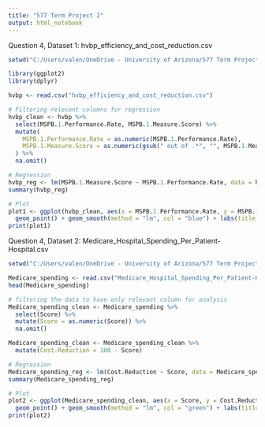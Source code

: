 ---
title: "577 Term Project 2"
output: html_notebook
---

Question 4, Dataset 1: hvbp_efficiency_and_cost_reduction.csv
```{r}
setwd("C:/Users/valen/OneDrive - University of Arizona/577 Term Project")

library(ggplot2)
library(dplyr)

hvbp <- read.csv("hvbp_efficiency_and_cost_reduction.csv")

# Filtering relevant columns for regression
hvbp_clean <- hvbp %>%
  select(MSPB.1.Performance.Rate, MSPB.1.Measure.Score) %>%
  mutate(
    MSPB.1.Performance.Rate = as.numeric(MSPB.1.Performance.Rate),
    MSPB.1.Measure.Score = as.numeric(gsub(" out of .*", "", MSPB.1.Measure.Score))
  ) %>%
  na.omit()

# Regression
hvbp_reg <- lm(MSPB.1.Measure.Score ~ MSPB.1.Performance.Rate, data = hvbp_clean)
summary(hvbp_reg)

# Plot 
plot1 <- ggplot(hvbp_clean, aes(x = MSPB.1.Performance.Rate, y = MSPB.1.Measure.Score)) +
  geom_point() + geom_smooth(method = "lm", col = "blue") + labs(title = "Regression Analysis for Hospital Value-Based Purchasing (HVBP) - Efficiency Scores",x = "Performance Rate",y = "Measure Score")
print(plot1)

```


Question 4, Dataset 2: Medicare_Hospital_Spending_Per_Patient-Hospital.csv
```{r}
setwd("C:/Users/valen/OneDrive - University of Arizona/577 Term Project")

Medicare_spending <- read.csv("Medicare_Hospital_Spending_Per_Patient-Hospital.csv")
head(Medicare_spending)
```

```{r}
# filtering the data to have only relevant column for analysis
Medicare_spending_clean <- Medicare_spending %>%
  select(Score) %>%
  mutate(Score = as.numeric(Score)) %>%
  na.omit()

Medicare_spending_clean <- Medicare_spending_clean %>%
  mutate(Cost.Reduction = 100 - Score) 

# Regression
Medicare_spending_reg <- lm(Cost.Reduction ~ Score, data = Medicare_spending_clean)
summary(Medicare_spending_reg)

# Plot 
plot2 <- ggplot(Medicare_spending_clean, aes(x = Score, y = Cost.Reduction)) +
  geom_point() + geom_smooth(method = "lm", col = "green") + labs(title = "Regression Analysis for Medicare Spending Per Beneficiary - Hospital", x = "Spending Score", y = "Cost Reduction")
print(plot2)
```